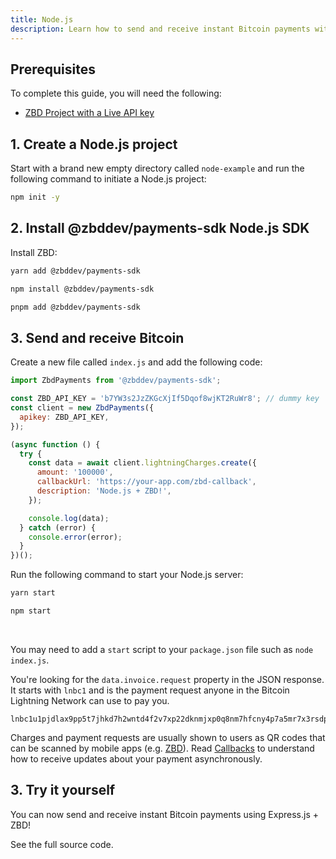 ```yaml
---
title: Node.js
description: Learn how to send and receive instant Bitcoin payments with Node.js and ZBD.
---
```


## Prerequisites

To complete this guide, you will need the following:

- [ZBD Project with a Live API key](/docs/dashboard/projects/api)

## 1. Create a Node.js project

Start with a brand new empty directory called `node-example` and run the following command to initiate a Node.js project:

```bash
npm init -y
```

## 2. Install @zbddev/payments-sdk Node.js SDK

Install ZBD:

<CodeGroup>

```bash yarn
yarn add @zbddev/payments-sdk
```

```bash npm
npm install @zbddev/payments-sdk
```

```bash pnpm
pnpm add @zbddev/payments-sdk
```

</CodeGroup>

## 3. Send and receive Bitcoin

Create a new file called `index.js` and add the following code:

```js
import ZbdPayments from '@zbddev/payments-sdk';

const ZBD_API_KEY = 'b7YW3s2JzZKGcXjIf5Dqof8wjKT2RuWr8'; // dummy key
const client = new ZbdPayments({
  apikey: ZBD_API_KEY,
});

(async function () {
  try {
    const data = await client.lightningCharges.create({
      amount: '100000',
      callbackUrl: 'https://your-app.com/zbd-callback',
      description: 'Node.js + ZBD!',
    });

    console.log(data);
  } catch (error) {
    console.error(error);
  }
})();
```

Run the following command to start your Node.js server:

<CodeGroup>

```bash yarn
yarn start
```

```bash npm
npm start
```

</CodeGroup>

<br />

<Tip>You may need to add a `start` script to your `package.json` file such as `node index.js`.</Tip>

You're looking for the `data.invoice.request` property in the JSON response. It starts with `lnbc1` and is the payment request anyone in the Bitcoin Lightning Network can use to pay you.

```
lnbc1u1pjdlax9pp5t7jhkd7h2wntd4f2v7xp22dknmjxp0q8nm7hfcny4p7a5mr7x3rsdp9f4hkueteypshggrfde6x2unwv46zqumsv4jkgcqzzsxqzjcsp5dsayu6m6632p28rnkeeqsr7d54amrkv6wh46yrv42gdgca8xl8gs9qyyssqgj2zrkax733rzulfkzc5mqsr8fpwrva82stpa7e0frw32722trv37jlq8mvlqfp8y75lr6mz63zd7qnxar8hhsehuy22pvfq6wjxwqqqa60lx3
```

<Info>Charges and payment requests are usually shown to users as QR codes that can be scanned by mobile apps (e.g. [ZBD](https://zbd.one/download)). Read [Callbacks](/api-reference/callbacks) to understand how to receive updates about your payment asynchronously.</Info>

## 3. Try it yourself

You can now send and receive instant Bitcoin payments using Express.js + ZBD!

<CardGroup cols={1}>
  <Card title="Node.js Example" icon="github" color="#000000" href="https://github.com/zebedeeio/zbd-node-example">
    See the full source code.
  </Card>
</CardGroup>